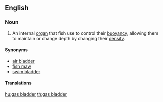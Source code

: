 ==English==

===Noun===
{{en-noun|head=[[gas]] [[bladder]]}}
{{wikipedia}}

# {{context|ichthyology}} An internal [[organ]] that fish use to control their [[buoyancy]], allowing them to maintain or change depth by changing their [[density]].

====Synonyms====
* [[air bladder]]
* [[fish maw]]
* [[swim bladder]]

====Translations====
{{trans-see|internal organ|swim bladder}}

[[hu:gas bladder]]
[[th:gas bladder]]
